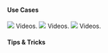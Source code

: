 

#### Use Cases

<CardGroup cols={3}>
  <Card
    title="Customer Success Persona"
    icon="sparkle"
    href="https://https://youtu.be/ph2twi1KKro?si=45ScQpI8Bm09VWzx"
  >
   <img
  src="/images/memory1.png"
/>
    Videos.
  </Card>
  <Card
    title="Market Research"
    icon="computer"
    href="https://youtu.be/7WdAsKqvWtk?si=Dpf8w70anLK1Emcv"
  >
   <img
  src="/images/memory1.png"
/>
    Videos.
  </Card>
  <Card
    title="Data Analysis"
    icon="file"
    href="https://youtu.be/JZpULzABQjs?si=oSqQm2BGSwXXZpqL"
  >
   <img
  src="/images/memory1.png"
/>
    Videos.
  </Card>
</CardGroup>


#### Tips & Tricks

